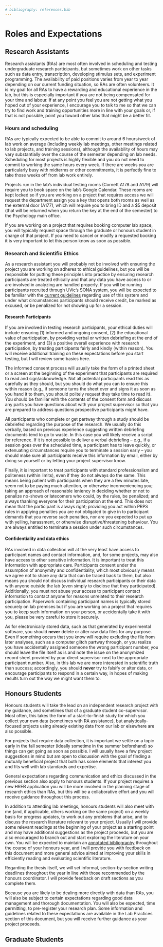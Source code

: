 ```yaml
---
# bibliography: references.bib
---
```


# Roles and Expectations

## Research Assistants

Research assistants (RAs) are most often involved in scheduling and testing undergraduate research participants, but sometimes work on other tasks such as data entry, transcription, developing stimulus sets, and experiment programming. The availability of paid positions varies from year to year depending on our current funding situation, so RAs are often volunteers. It is my goal for all RAs to have a rewarding and educational experience in the lab, but this is especially important if you are not being compensated for your time and labour. If at any point you feel you are not getting what you hoped out of your experience, I encourage you to talk to me so that we can try to find work and training opportunities more in line with your goals or, if that is not possible, point you toward other labs that might be a better fit.

### Hours and scheduling

RAs are typically expected to be able to commit to around 6 hours/week of lab work on average (including weekly lab meetings, other meetings related to lab projects, and training sessions), although the availability of hours may vary substantially over the course of the semester depending on lab needs.
Scheduling for most projects is highly flexible and you do not need to commit to working the same hours every week. If there are weeks you are particularly busy with midterms or other commitments, it is perfectly fine to take those weeks off from lab work entirely. 

Projects run in the lab’s individual testing rooms (Cornett A178 and A179) will require you to book space on the lab’s Google Calendar. These rooms are kept locked so if you are working on a project that requires access we will request the department assign you a key that opens both rooms as well as the external door (A177), which will require you to bring ID and a $5 deposit (that will be returned when you return the key at the end of the semester) to the Psychology main office.

If you are working on a project that requires booking computer lab space, you will typically request space through the graduate or honours student in charge of that project. If you need to cancel or modify a requested booking it is very important to let this person know as soon as possible.

### Research and Scientific Ethics

As a research assistant you will probably not be involved with ensuring the project you are working on adheres to ethical guidelines, but you will be responsible for putting these principles into practice by ensuring research participants are treated ethically and that any data you have access to or are involved in analyzing are handled properly. If you will be running participants recruited through UVic’s SONA system, you will be expected to be familiar with the [current guidelines](https://www.uvic.ca/socialsciences/psychology/assets/docs/research-participants/Researcher-Instructions.pdf) regarding use of this system and under what circumstances participants should receive credit, be marked as excused, or be penalized for not showing up for a session.

#### Research Participants

If you are involved in testing research participants, your ethical duties will include ensuring (1) informed and ongoing consent, (2) the educational value of participation, by providing verbal or written debriefing at the end of the experiment, and (3) a positive overall experience with research participation, by treating participants fairly and kindly (within reason). You will receive additional training on these expectations before you start testing, but I will review some basics here.

The informed consent process will usually take the form of a printed sheet or a screen at the beginning of the experiment that participants are required to read and sign/acknowledge. Not all potential participants read this as carefully as they should, but you should do what you can to ensure this within reason (e.g., if someone turns the sheet over and signs it as soon as you hand it to them, you should politely request they take time to read it). You should be familiar with the contents of the consent form and discuss any parts you have questions about with your project supervisor so that you are prepared to address questions prospective participants might have.

All participants who complete or get partway through a study should be debriefed regarding the purpose of the research. We usually do this verbally, based on previous experience suggesting written debriefing documents tend to go to waste. In this case you will likely receive a script for reference. If it is not possible to deliver a verbal debriefing – e.g., if a session goes over the scheduled time, a participant has to leave quickly, or extenuating circumstances require you to terminate a session early – you should make sure all participants receive this information by email, either by doing so yourself or by letting your project supervisor know.

Finally, it is important to treat participants with standard professionalism and politeness (within limits), even if they do not always do the same. This means being patient with participants when they are a few minutes late, seem not to be paying much attention, or otherwise inconveniencing you; taking an approach of reasonable leniency in deciding whether or not to penalize no-shows or latecomers who could, by the rules, be penalized; and always thanking everyone for their participation at the end. This does not mean that the participant is always right; providing you act within PRPS rules in applying penalties you are not obligated to give in to participant demands that you reverse such penalties, nor are you expected to put up with yelling, harassment, or otherwise disruptive/threatening behaviour. You are always entitled to terminate a session under such circumstances.

#### Confidentiality and data ethics

RAs involved in data collection will at the very least have access to participant names and contact information, and, for some projects, may also have access to other sensitive information. It is important to treat this information with appropriate care. Participants consent under the assumption of anonymity and confidentiality, which most obviously means we agree not to share any data that can be traced back to them, but also means you should not discuss individual research participants or their data with anyone outside the lab (even simply to disclose that they participated). Additionally, you must not abuse your access to participant contact information to contact anyone for reasons unrelated to their research participation. Paperwork containing participant names is typically stored securely on lab premises but if you are working on a project that requires you to keep such information on your person, or accidentally take it with you, please be very careful to store it securely.

As for electronically stored data, such as that generated by experimental software, you should **never** delete or alter raw data files for any purpose. Even if something occurs that you know will require excluding the file from later analyses, such as a computer glitch partway through, or you realize you have accidentally assigned someone the wrong participant number, you should leave the file itself as is and note the issue on the anonymized record sheet provided by your direct supervisor next to the appropriate participant number. Also, in this lab we are more interested in scientific truth than success; accordingly, you should **never** try to falsify or alter data, or encourage participants to respond in a certain way, in hopes of making results turn out the way we might want them to.

## Honours Students

Honours students will take the lead on an independent research project with my guidance, and sometimes that of a graduate student co-supervisor. Most often, this takes the form of a start-to-finish study for which you collect your own data (sometimes with RA assistance), but analytically-focused projects using already existing data from our lab or elsewhere are also possible.

For projects that require data collection, it is important we settle on a topic early in the fall semester (ideally sometime in the summer beforehand) so things can get going as soon as possible. I will usually have a few project suggestions in mind but am open to discussion with the goal of finding a mutually beneficial project that both has some elements that interest you and fits well with lab standards and expertise.

General expectations regarding communication and ethics discussed in the previous section also apply to honours students. If your project requires a new HREB application you will be more involved in the planning stage of research ethics than RAs, but this will be a collaborative effort and you will receive guidance throughout this process. 

In addition to attending lab meetings, honours students will also meet with me (and, if applicable, others working on the same project) on a weekly basis for progress updates, to work out any problems that arise, and to discuss the research literature relevant to your project. Usually I will provide some relevant readings at the beginning of your project as a starting point and may have additional suggestions as the project proceeds, but you are also encouraged to branch out and start exploring the literature on your own. You will be expected to maintain an [annotated bibliography](https://www.lib.sfu.ca/help/cite-write/citation-style-guides/annotated-bibliography) throughout the course of your honours year, and I will provide you with feedback on this document and more general advice aimed at improving your skills in efficiently reading and evaluating scientific literature. 

Regarding the thesis itself, we will set informal, section-by-section writing deadlines throughout the year in line with those recommended by the honours coordinator. I will provide feedback on draft sections as you complete them.

Because you are likely to be dealing more directly with data than RAs, you will also be subject to certain expectations regarding good data management and thorough documentation. You will also be expected, time permitting, to pre-register your research plan. Some information and guidelines related to these expectations are available in the Lab Practices section of this document, but you will receive further guidance as your project proceeds.


## Graduate Students